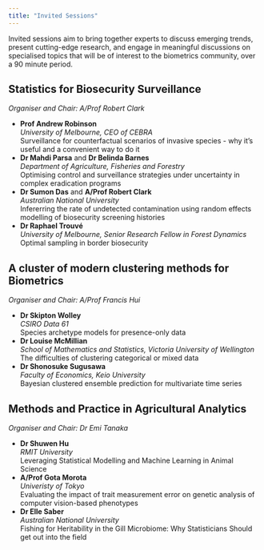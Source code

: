```yaml
---
title: "Invited Sessions"
---
```


Invited sessions aim to bring together experts to discuss emerging trends, present cutting-edge research, and engage in meaningful discussions on specialised topics that will be of interest to the biometrics community, over a 90 minute period. 

## Statistics for Biosecurity Surveillance

_Organiser and Chair: A/Prof Robert Clark_

- **Prof Andrew Robinson**<br>_University of Melbourne, CEO of CEBRA_<br> Surveillance for counterfactual scenarios of invasive species - why it's useful and a convenient  way to do it
- **Dr Mahdi Parsa** and **Dr Belinda Barnes**<Br>_Department of Agriculture, Fisheries and Forestry_<br>Optimising control and surveillance strategies under uncertainty in complex eradication programs
- **Dr Sumon Das** and **A/Prof Robert Clark**<br>_Australian National University_<br>Infererring the rate of undetected contamination using random effects modelling of biosecurity screening histories
- **Dr Raphael Trouvé**<br>_University of Melbourne, Senior Research Fellow in Forest Dynamics_<br>Optimal sampling in border biosecurity


## A cluster of modern clustering methods for Biometrics

_Organiser and Chair: A/Prof Francis Hui_

- **Dr Skipton Wolley**<br>_CSIRO Data 61_<br>Species archetype models for presence-only data 
- **Dr Louise McMillian**<br>_School of Mathematics and Statistics, Victoria University of Wellington_<br>The difficulties of clustering categorical or mixed data
- **Dr Shonosuke Sugusawa**<br>_Faculty of Economics, Keio University_<br>Bayesian clustered ensemble prediction for multivariate time series

## Methods and Practice in Agricultural Analytics

_Organiser and Chair: Dr Emi Tanaka_

- **Dr Shuwen Hu**<br>_RMIT University_<br>Leveraging Statistical Modelling and Machine Learning in Animal Science
- **A/Prof Gota Morota**<br>_Univeristy of Tokyo_<br>Evaluating the impact of trait measurement error on genetic analysis of computer vision-based phenotypes
- **Dr Elle Saber**<br>_Australian National University_<br>Fishing for Heritability in the Gill Microbiome: Why Statisticians Should get out into the field

